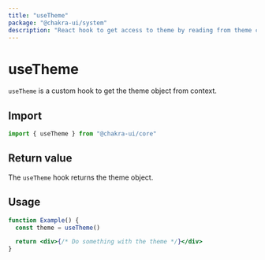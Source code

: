 ```yaml
---
title: "useTheme"
package: "@chakra-ui/system"
description: "React hook to get access to theme by reading from theme context"
---
```


# useTheme

`useTheme` is a custom hook to get the theme object from context.

## Import

```js
import { useTheme } from "@chakra-ui/core"
```

## Return value

The `useTheme` hook returns the theme object.

## Usage

```jsx live=false
function Example() {
  const theme = useTheme()

  return <div>{/* Do something with the theme */}</div>
}
```

